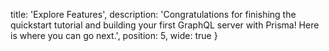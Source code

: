 
  title: 'Explore Features',
  description: 'Congratulations for finishing the quickstart tutorial and building your first GraphQL server with Prisma! Here is where you can go next.',
  position: 5,
  wide: true
}

<Row>
  <LinkBox
    title="Understand Prisma"
    description="Learn Prisma’s most important concepts and how everything fits together.">
    <RowLink
      text="Prisma Intro: What, Why & How"
      href="/understand-prisma/prisma-introduction-what-why-how-j9ff/" />
    <RowLink
      text="Basics: Server, Services & Data Model"
      href="/understand-prisma/prisma-basics-server-services-data-model-avrp" />
    <RowLink
      text="GraphQL Server Development Introduction"
      href="/understand-prisma/introduction-to-graphql-server-development-aa02" />
    <RowLink
      text="Building GraphQL Servers with Prisma"
      href="/understand-prisma/building-graphql-servers-with-prisma-dvw4" />
  </LinkBox>

  <LinkBox
    title="Develop Prisma Service"
    description="Prisma services map your database to GraphQL. Learn how to build them.">
    <RowLink
      text="prisma.yml"
      href="/develop-prisma-service/service-configuration/prisma-yml-5cy7" />
    <RowLink
      text="Data Model"
      href="/develop-prisma-service/service-configuration/data-model-knul" />
    <RowLink
      text="Using the Prisma CLI"
      href="/develop-prisma-service/prisma-cli/prisma-cli-alx4" />
    <RowLink
      text="CLI Command Reference"
      href="/develop-prisma-service/prisma-cli/command-reference-xcv9" />
  </LinkBox>
</Row>

<Row>
  <LinkBox
    title="Use Prisma API"
    description="Learn everything you need to know for consuming your services’ Prisma APIs.">
    <RowLink
      text="Using the Prisma API"
      href="/use-prisma-api/api-reference/using-the-prisma-api-nms2" />
    <RowLink
      text="Authentication"
      href="/use-prisma-api/api-reference/authentication-ghd4" />
    <RowLink
      text="API Concepts"
      href="/use-prisma-api/api-reference/concepts-vw4d" />
    <RowLink
      text="Prisma Bindings"
      href="/use-prisma-api/prisma-bindings/overview-wer1" />
  </LinkBox>

  <LinkBox
    title="Operate Prisma Server"
    description="Learn how to run and maintain your Prisma servers so you can host services.">
    <RowLink
      text="Local Prisma Setup"
      href="/operate-prisma-server/local-prisma-setup-je3i" />
    <RowLink
      text="Authentication & Security"
      href="/operate-prisma-server/authentication-and-security-kke4" />
    <RowLink
      text="Demo Servers (Prisma Cloud)"
      href="/operate-prisma-server/demo-servers-prisma-cloud-jfr3" />
    <RowLink
      text="Database Connector"
      href="/operate-prisma-server/database-connector-MYSQL-jgfs" />
  </LinkBox>
</Row>
